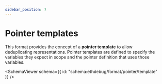 ```yaml
---
sidebar_position: 7
---
```



# Pointer templates

This format provides the concept of a **pointer template** to allow
deduplicating representations. Pointer templates are defined to specify the
variables they expect in scope and the pointer definition that uses those
variables.

<SchemaViewer
  schema={{
    id: "schema:ethdebug/format/pointer/template"
  }}
  />
